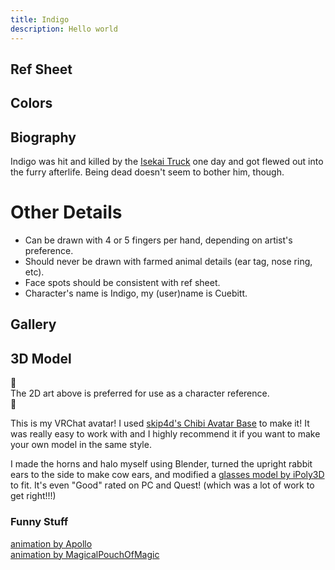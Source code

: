 ```yaml
---
title: Indigo
description: Hello world
---
```



## Ref Sheet

<AttributedImage image={refSheet} load="eager" img_format="png" />

## Colors

<div class="w-fit">
    <Card title="Color Swatches" icon="sun">
        <div class="flex flex-row items-start gap-8">
            <ColorSwatches colors={colors.slice(0, 5)} />
            <ColorSwatches colors={colors.slice(5)} />
        </div>
    </Card>
</div>

## Biography

<div class="overflow-auto">
    <span class="float-left size-1/3 !m-2">
<AttributedImage image={gallery[0]} />
</span>

Indigo was hit and killed by the [Isekai Truck](https://en.wikipedia.org/wiki/Truck-kun) one day and got flewed out into the furry afterlife. Being dead doesn't seem to bother him, though.

</div>

# Other Details

- Can be drawn with 4 or 5 fingers per hand, depending on artist's preference.
- Should never be drawn with <span title="I'm vegan and this makes me sad.">farmed animal</span> details (ear tag, nose ring, etc).
- Face spots should be consistent with ref sheet.
- Character's name is Indigo, my (user)name is Cuebitt.

## Gallery

<div class="no-pad">
    <Card title="">
        <Carousel items={gallery} />
    </Card>
</div>

## 3D Model

<div class="not-content flex items-center justify-center gap-2">
    <span class="text-5xl">🚨</span>
    <div class="text-center text-3xl">
        The 2D art above is preferred for use as a character reference.
    </div>
    <span class="text-5xl">🚨</span>
</div>

<div class="not-content flex w-full justify-center">
    <div class="aspect-video w-full">
        <Vimeo id="1030356509" posterQuality="max" params="loop=true" />
    </div>
</div>

This is my VRChat avatar! I used [skip4d's Chibi Avatar Base](https://skip4d.gumroad.com/l/chibi) to make it!
It was really easy to work with and I highly recommend it if you want to make your own model in the same style.

I made the horns and halo myself using Blender, turned the upright rabbit ears to the side to make cow ears,
and modified a [glasses model by iPoly3D](https://poly.pizza/m/Dz9SyIEq7w) to fit. It's even "Good" rated on
PC and Quest! (which was a lot of work to get right!!!)

### Funny Stuff

<div class="grid grid-cols-2 gap-3 not-content">
  <div>
   <div class="aspect-video">
  <Vimeo id="1030354961" />
   </div>
    <a href="https://youtu.be/vLQ_vrqvcyU?si=L_mO6HrdkqbF1V5D" target="_blank" rel="noopener noreferrer">animation by Apollo</a>
  </div>

  <div>
  <div class="aspect-video">
    <Vimeo id="1030355171" />
  </div>
    <a href="https://youtu.be/kfI_l6QlpxI?si=MNgM4VyEgnknfKY8" target="_blank" rel="noopener noreferrer">animation by MagicalPouchOfMagic</a>
  </div>
</div>
